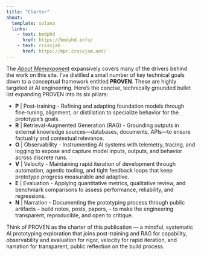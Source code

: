 ```yaml
---
title: "Charter"
about:
  template: solana
  links:
    - text: bmdphd
      href: https://bmdphd.info/
    - text: crossjam
      href: https://mpr.crossjam.net/
---
```


The [_About Memexponent_](about.qmd) expansively covers many of the
drivers behind the work on this site. I’ve distilled a small number of
key technical goals down to a conceptual framework entitled
**PROVEN**. These are highly targeted at AI engineering. Here’s the
concise, technically grounded bullet list expanding PROVEN into its
six pillars:

- **P** | Post-training - Refining and adapting foundation models through
	fine-tuning, alignment, or distillation to specialize behavior for
	the prototype’s goals.
- **R** | Retrieval-Augmented Generation (RAG) - Grounding outputs in
	external knowledge sources—databases, documents, APIs—to ensure
	factuality and contextual relevance. 
- **O** | Observability - Instrumenting AI systems with telemetry,
	tracing, and logging to expose and capture model inputs, outputs,
	and behavior across discrete runs.
- **V** | Velocity - Maintaining rapid iteration of development through
	automation, agentic tooling, and tight feedback loops that keep
	prototype progress measurable and adaptive.
- **E** | Evaluation - Applying quantitative metrics, qualitative review,
	and benchmark comparisons to assess performance, reliability, and
	regressions.
- **N** | Narration - Documenting the prototyping process through public
  artifacts -- build notes, posts, papers, -- to make the engineering
  transparent, reproducible, and open to critique.

Think of PROVEN as the charter of this publication — a mindful,
systematic AI prototyping exploration that joins post-training and RAG
for capability, observability and evaluation for rigor, velocity for
rapid iteration, and narration for transparent, public reflection on
the build process.
